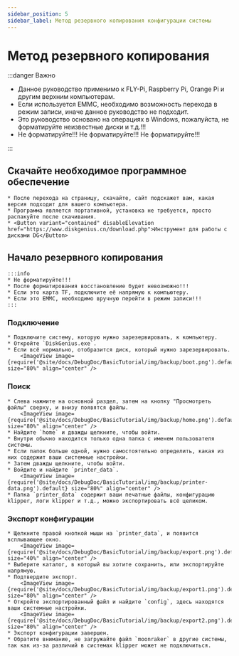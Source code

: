 ```yaml
---
sidebar_position: 5
sidebar_label: Метод резервного копирования конфигурации системы
---
```






# Метод резервного копирования

:::danger Важно

* Данное руководство применимо к FLY-Pi, Raspberry Pi, Orange Pi и другим верхним компьютерам.
* Если используется EMMC, необходимо возможность перехода в режим записи, иначе данное руководство не подходит.
* Это руководство основано на операциях в Windows, пожалуйста, не форматируйте неизвестные диски и т.д.!!!
* Не форматируйте!!!    Не форматируйте!!!  Не форматируйте!!!

:::

## Скачайте необходимое программное обеспечение

    * После перехода на страницу, скачайте, сайт подскажет вам, какая версия подходит для вашего компьютера.
    * Программа является портативной, установка не требуется, просто распакуйте после скачивания.
    * <Button variant="contained" disableElevation href="https://www.diskgenius.cn/download.php">Инструмент для работы с дисками DG</Button>

## Начало резервного копирования

    :::info
    * Не форматируйте!!!
    * После форматирования восстановление будет невозможно!!!
    * Если это карта TF, подключите её напрямую к компьютеру.
    * Если это EMMC, необходимо вручную перейти в режим записи!!!
    :::

### Подключение
    * Подключите систему, которую нужно зарезервировать, к компьютеру.
    * Откройте `DiskGenius.exe`.
    * Если всё нормально, отобразится диск, который нужно зарезервировать.
        <ImageView image={require('@site/docs/DebugDoc/BasicTutorial/img/backup/boot.png').default} size="80%" align="center" />
    
### Поиск
    * Слева нажмите на основной раздел, затем на кнопку "Просмотреть файлы" сверху, и внизу появятся файлы.
        <ImageView image={require('@site/docs/DebugDoc/BasicTutorial/img/backup/home.png').default} size="80%" align="center" />
    * Найдите `home` и дважды щелкните, чтобы войти.
    * Внутри обычно находится только одна папка с именем пользователя системы.
    * Если папок больше одной, нужно самостоятельно определить, какая из них содержит ваши системные настройки.
    * Затем дважды щелкните, чтобы войти.
    * Войдите и найдите `printer_data`.
        <ImageView image={require('@site/docs/DebugDoc/BasicTutorial/img/backup/printer-data.png').default} size="80%" align="center" />
    * Папка `printer_data` содержит ваши печатные файлы, конфигурацию klipper, логи klipper и т.д., можно экспортировать всё целиком.

### Экспорт конфигурации
    * Щелкните правой кнопкой мыши на `printer_data`, и появится всплывающее окно.
        <ImageView image={require('@site/docs/DebugDoc/BasicTutorial/img/backup/export.png').default} size="40%" align="center" />
    * Выберите каталог, в который вы хотите сохранить, или экспортируйте напрямую.
    * Подтвердите экспорт.
        <ImageView image={require('@site/docs/DebugDoc/BasicTutorial/img/backup/export1.png').default} size="80%" align="center" />
    * Откройте экспортированный файл и найдите `config`, здесь находятся ваши системные настройки.
        <ImageView image={require('@site/docs/DebugDoc/BasicTutorial/img/backup/export2.png').default} size="80%" align="center" />
    * Экспорт конфигурации завершен.
    * Обратите внимание, не загружайте файл `moonraker` в другие системы, так как из-за различий в системах klipper может не подключиться.